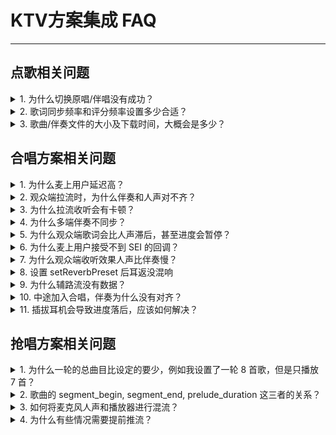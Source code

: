 # KTV方案集成 FAQ

- - -

## 点歌相关问题

<details class="zg-primary">
    <summary>1. 为什么切换原唱/伴唱没有成功？</summary>

只有带有伴奏的歌曲才可以切换原唱和伴奏。

</details>

<details class="zg-primary">
    <summary>2. 歌词同步频率和评分频率设置多少合适？</summary>

均设置为 60ms 一次。

</details>

<details class="zg-primary">
    <summary>3. 歌曲/伴奏文件的大小及下载时间，大概会是多少？</summary>

分为SQ（Standard Quality）、HQ、无损音乐（暂无），音质不同大小不同。歌曲：SQ是3-4M，HQ6-7M，伴奏：单音轨默认都是SQ等级，双音轨是10M左右。下载时间根据具体的下载网络类型和网速而定，如4G下行10M/s，下载时间在1s以内。

</details>

## 合唱方案相关问题

<details class="zg-primary">
    <summary>1. 为什么麦上用户延迟高？</summary>

可能造成的原因是：

- 用户当前网络差； 
- 没有开启超低延迟模式；
- jitterbuffer水位设置过高。

</details>

<details class="zg-primary">
    <summary>2. 观众端拉流时，为什么伴奏和人声对不齐？</summary>

没有开启混流对齐配置，总共有3个接口:
- startPublishingStreamWithConfig(forceSynchronousNetworkTime = 1)；
- setStreamAlignmentProperty；
- ZegoMixerTask setStreamAlignmentMode = 1。

</details>

<details class="zg-primary">
    <summary>3. 为什么拉流收听会有卡顿？</summary>

麦上的用户拉流的 jitterbuffer 水位过低。网络存在抖动。麦上用户推荐值是(30,30)，观众是(500,100)。

</details>

<details class="zg-primary">
    <summary>4. 为什么多端伴奏不同步？</summary>

可能是因为开发者没有使用合唱示例源码，自行实现倒计时同步逻辑，导致存在误差。

</details>

<details class="zg-primary">
    <summary>5. 为什么观众端歌词会比人声滞后，甚至进度会暂停？</summary>

请查看是否开了 DTX，影响了 SEI 发送。

</details>

<details class="zg-primary">
    <summary>6. 为什么麦上用户接受不到 SEI 的回调？</summary>

可能有以下原因：
- 重复设置了 setEventHandler 事件回调代理；
- 推流端没发 SEI；
- 拉流端没拉带有 SEI 的流。

</details>

<details class="zg-primary">
    <summary>7. 为什么观众端收听效果人声比伴奏慢？</summary>

请查看每次播放时有没有重新推伴奏流并更新混流。

</details>

<details class="zg-primary">
    <summary>8. 设置 setReverbPreset 后耳返没混响</summary>

Express 需要 advancedConfig("audio_loopback_after_prep":"true")。

</details>

<details class="zg-primary">
    <summary>9. 为什么辅路流没有数据？</summary>

请检查是否设置辅路流的数据来源，需要设置音频外部采集。

</details>

<details class="zg-primary">
    <summary>10. 中途加入合唱，伴奏为什么没有对齐？</summary>

需要使用合唱示例源码的中途加入合唱对齐功能实现。

</details>

<details class="zg-primary">
    <summary>11. 插拔耳机会导致进度落后，应该如何解决？</summary>

需要集成伴奏对齐功能，可以参考合唱示例源码实现。

</details>

## 抢唱方案相关问题

<details class="zg-primary">
    <summary>1. 为什么一轮的总曲目比设定的要少，例如我设置了一轮 8 首歌，但是只播放 7 首？</summary>

房主下载歌曲时，如果某些歌曲下载异常，例如已下架，则会上报后台该歌曲下载失败，后台会将歌曲从歌单剔除，所以歌曲会变少。

</details>
    
<details class="zg-primary">
    <summary>2. 歌曲的 segment_begin, segment_end, prelude_duration 这三者的关系？</summary>

`segment_begin`、`segment_end` 这两个字段用来定位高潮片段在整首歌中的起始位置和结束位置，单位均为毫秒，下载到的资源即 segment_begin ~ segment_end 这段，时长为 segment_end - segment_begin 的值。

`prelude_duration` 这个字段描述的是高潮前奏的时长，单位毫秒，前奏是包含在 segment_begin ~ segment_end 这段里面的。

![/Pics/GoEnjoy/KTVGrab/Common/grab_song_clip_rsc_exp.png](https://storage.zego.im/sdk-doc/Pics/GoEnjoy/KTVGrab/Common/grab_song_clip_rsc_exp.png)

</details>

<details class="zg-primary">
    <summary>3. 如何将麦克风人声和播放器进行混流？</summary>

以下代码供您参考：

```objc
// 创建媒体播放器
ZegoMediaPlayer *mediaPlayer = [[ZegoExpressEngine sharedEngine] createMediaPlayer];
// 将播放器的流混入主流中
[mediaPlayer enableAux:YES];
// 推流
[[ZegoExpressEngine sharedEngine] startPublishingStream:@"my_stream_id"];
```
更多详情可参考 ZegoExpressSDK API 文档的 [enableAux\|_blank](https://doc-zh.zego.im/article/api?doc=Express_Video_SDK_API~objective-c_ios~class~ZegoMediaPlayer#enable-aux) 接口。

</details>

<details class="zg-primary">
    <summary>4. 为什么有些情况需要提前推流？</summary>

A5. 由于客户端拉流建立链接需要短暂时间，因此为了保证拉流端的歌曲聆听体验，在某些状态会提前进行推流（状态 [round_preparing\|_blank](!online_KTV_grab_mic_Overview#6_2)、[next_song_preparing\|_blank](!online_KTV_grab_mic_Overview#6_8)）；拉流同理。

</details>
